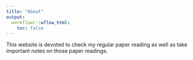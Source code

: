 ```yaml
---
title: "About"
output:
  workflowr::wflow_html:
    toc: false
---
```


This website is devoted to check my regular paper reading as well as take important notes on those paper readings.
